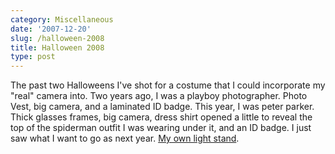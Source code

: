 ```yaml
---
category: Miscellaneous
date: '2007-12-20'
slug: /halloween-2008
title: Halloween 2008
type: post
---
```



The past two Halloweens I've shot for a costume that I could
incorporate my "real" camera into. Two years ago, I was a playboy
photographer. Photo Vest, big camera, and a laminated ID badge.
This year, I was peter parker. Thick glasses frames, big camera,
dress shirt opened a little to reveal the top of the spiderman
outfit I was wearing under it, and an ID badge. I just saw what I
want to go as next year.
[My own light stand](http://strobist.blogspot.com/2006/05/straddling-line-between-genius-and.html).